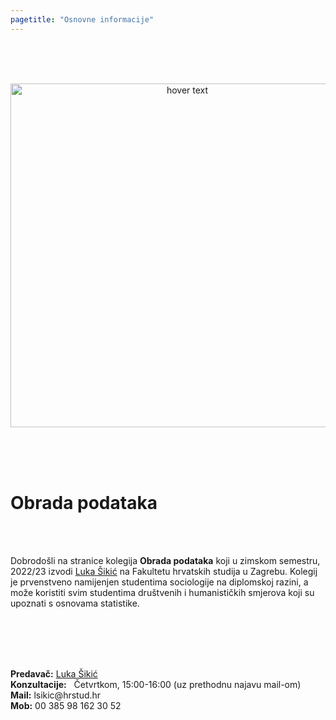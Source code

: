 ```yaml
---
pagetitle: "Osnovne informacije"
---
```



<br>
<br>
<br>

<p align="center">
  <img src="Foto/dta.png" width="550" title="hover text">
</p>


<br>
<br>
<br>

# **Obrada podataka**

<br>
<br>

Dobrodošli na stranice kolegija <b>Obrada podataka</b> koji u zimskom semestru, 2022/23 izvodi [Luka Šikić](https://www.lukasikic.info/) na Fakultetu hrvatskih studija u Zagrebu. Kolegij je prvenstveno namijenjen studentima sociologije na diplomskoj razini, a može koristiti svim studentima društvenih i humanističkih smjerova koji su upoznati s osnovama statistike.

<br>
<br>
<br>
<br>



<b>Predavač:</b> [Luka Šikić](https://www.lukasikic.info/)</br>
<b>Konzultacije:</b>&nbsp;&nbsp;&nbsp;Četvrtkom,&nbsp;15:00-16:00 (uz prethodnu najavu mail-om)</br>
<b>Mail:</b> lsikic@hrstud.hr</br>
<b>Mob:</b> 00 385 98 162 30 52</br>









